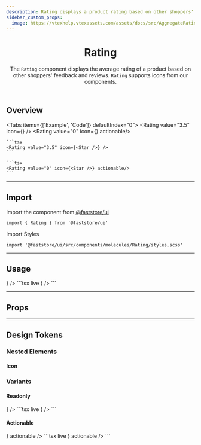 ```yaml
---
description: Rating displays a product rating based on other shoppers' feedback.
sidebar_custom_props:
  image: https://vtexhelp.vtexassets.com/assets/docs/src/AggregateRating___a8300916874f5a11de7633b7cabc12e9.png
---
```



<header>

# Rating

The `Rating` component displays the average rating of a product based on other shoppers' feedback and reviews. `Rating` supports icons from our components.

</header>

## Overview

<Tabs items={['Example', 'Code']} defaultIndex="0">
  <Tab>
    <OverviewSection>
      <Rating value="3.5" icon={<Star />} />
    </OverviewSection>
    <OverviewSection>
      <Rating value="0" icon={<Star />} actionable/>
    </OverviewSection>
  </Tab>
  <Tab>

    ```tsx
    <Rating value="3.5" icon={<Star />} />
    ```

    ```tsx
    <Rating value="0" icon={<Star />} actionable/>
    ```

  </Tab>
</Tabs>

---

## Import

Import the component from <a href="https://www.faststore.dev/reference/ui/get-started-faststore-ui">@faststore/ui</a>

```tsx
import { Rating } from '@faststore/ui'
```

Import Styles

```tsx
import '@faststore/ui/src/components/molecules/Rating/styles.scss'
```

---

## Usage

<OverviewSection>
  <Rating value="3.5" icon={<Star />} />
</OverviewSection>
```tsx live
<Rating value="3.5" icon={<Star />} />
```

---

## Props

<PropsSection name="Rating" />

---

## Design Tokens

<TokenTable>
  <TokenRow token="--fs-rating-gap" value="var(--fs-spacing-3)" />
  <TokenRow token="--fs-rating-color" value="var(--fs-color-text)" isColor />
</TokenTable>

### Nested Elements

#### Icon

<TokenTable>
  <TokenRow token="--fs-rating-icon-width" value="var(--fs-spacing-3)" />
  <TokenRow
    token="--fs-rating-icon-height"
    value="var(--fs-rating-icon-width)"
  />
</TokenTable>

### Variants

#### Readonly

<OverviewSection>
  <Rating value="3.5" icon={<Star />} />
</OverviewSection>
```tsx live
<Rating value="3.5" icon={<Star />} />
```

#### Actionable

<OverviewSection>
  <Rating value="0" icon={<Star />} actionable />
</OverviewSection>
```tsx live
<Rating value="0" icon={<Star />} actionable />
```

<TokenTable>
  <TokenRow token="--fs-rating-actionable-gap" value="0" />
</TokenTable>
